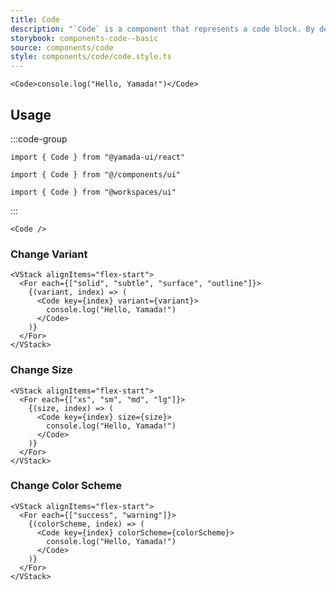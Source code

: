 ```yaml
---
title: Code
description: "`Code` is a component that represents a code block. By default, it renders a `code` element."
storybook: components-code--basic
source: components/code
style: components/code/code.style.ts
---
```


```tsx preview
<Code>console.log("Hello, Yamada!")</Code>
```

## Usage

:::code-group

```tsx [package]
import { Code } from "@yamada-ui/react"
```

```tsx [alias]
import { Code } from "@/components/ui"
```

```tsx [monorepo]
import { Code } from "@workspaces/ui"
```

:::

```tsx
<Code />
```

### Change Variant

```tsx preview
<VStack alignItems="flex-start">
  <For each={["solid", "subtle", "surface", "outline"]}>
    {(variant, index) => (
      <Code key={index} variant={variant}>
        console.log("Hello, Yamada!")
      </Code>
    )}
  </For>
</VStack>
```

### Change Size

```tsx preview
<VStack alignItems="flex-start">
  <For each={["xs", "sm", "md", "lg"]}>
    {(size, index) => (
      <Code key={index} size={size}>
        console.log("Hello, Yamada!")
      </Code>
    )}
  </For>
</VStack>
```

### Change Color Scheme

```tsx preview
<VStack alignItems="flex-start">
  <For each={["success", "warning"]}>
    {(colorScheme, index) => (
      <Code key={index} colorScheme={colorScheme}>
        console.log("Hello, Yamada!")
      </Code>
    )}
  </For>
</VStack>
```
